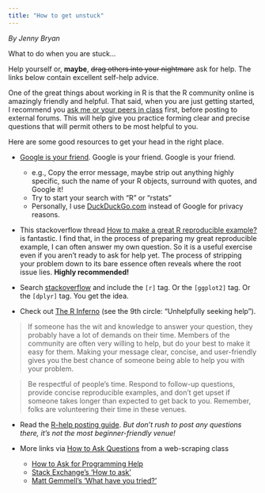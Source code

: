 ```yaml
---
title: "How to get unstuck"
---
```


_By Jenny Bryan_

What to do when you are stuck…

Help yourself or, __maybe__, ~~drag others into your nightmare~~ ask for help. 
The links below contain excellent self-help advice.

One of the great things about working in R is that the R community online is 
amazingly friendly and helpful. That said, when you are just getting started, 
I recommend you [ask me or your peers in class](https://github.com/USF-Psych-DataSci-2020/Discussion) 
first, before posting to external forums. This will help give you practice forming
clear and precise questions that will permit others to be most helpful to you.

Here are some good resources to get your head in the right place.

  * [Google is your friend](http://xkcd.com/627/). Google is your friend. Google is your friend.
  
    - e.g., Copy the error message, maybe strip out anything highly specific, 
      such the name of your R objects, surround with quotes, and Google it!
    - Try to start your search with "R" or "rstats"
    - Personally, I use [DuckDuckGo.com](https://DuckDuckGo.com) instead of Google for privacy reasons.

  * This stackoverflow thread
    [How to make a great R reproducible example?](http://stackoverflow.com/questions/5963269/how-to-make-a-great-r-reproducible-example/5963610#5963610) 
    is fantastic. I find that, in the process of preparing my great reproducible 
    example, I can often answer my own question. So it is a useful exercise even 
    if you aren't ready to ask for help yet. The process of stripping your 
    problem down to its bare essence often reveals where the root issue lies. 
    **Highly recommended!**
  
  * Search [stackoverflow](http://stackoverflow.com) and include the `[r]` tag. 
    Or the `[ggplot2]` tag. Or the `[dplyr]` tag. You get the idea.

  * Check out [The R Inferno](http://www.burns-stat.com/documents/books/the-r-inferno/) 
    (see the 9th circle: "Unhelpfully seeking help").
  
  > If someone has the wit and knowledge to answer your question, they probably 
    have a lot of demands on their time. Members of the community are often very
    willing to help, but do your best to make it easy for them. Making your 
    message clear, concise, and user-friendly gives you the best chance of someone
    being able to help you with your problem. 
    
  > Be respectful of people's time. Respond to follow-up questions, provide concise
    reproducible examples, and don't get upset if someone takes longer than
    expected to get back to you. Remember, folks are volunteering their time
    in these venues.
  
  * Read the [R-help posting guide](http://www.r-project.org/posting-guide.html). 
    *But don't rush to post any questions there, it's not the most beginner-friendly venue!*

  * More links via [How to Ask Questions](https://github.com/ireapps/scraping-class/blob/master/notes/how-to-ask-questions.md) from a web-scraping class
  
    - [How to Ask for Programming Help](http://codingkilledthecat.wordpress.com/2012/06/26/how-to-ask-for-programming-help/)
    - [Stack Exchange's 'How to ask'](https://codereview.stackexchange.com/help/how-to-ask)
    - [Matt Gemmell's 'What have you tried?'](http://mattgemmell.com/what-have-you-tried/)
